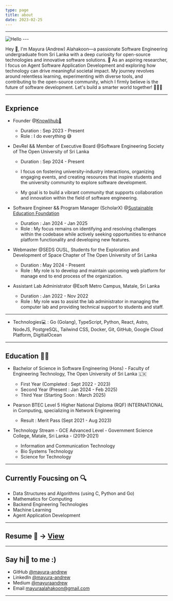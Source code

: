 ```yaml
---
type: page
title: about
date: 2023-02-25
---
```

---


<Image src={Profile} alt="Hello" width={200} height={100} loading="lazy" className="profile-photo" />
---

Hey 👋, I'm Mayura (Andrew) Alahakoon—a passionate Software Engineering undergraduate from Sri Lanka with a deep curiosity for open-source technologies and innovative software solutions. 🚀 As an aspiring researcher, I focus on Agent Software Application Development and exploring how technology can drive meaningful societal impact. My journey revolves around relentless learning, experimenting with diverse tools, and contributing to the open-source community, which I firmly believe is the future of software development. Let's build a smarter world together! 🤖👨‍💻

---
## Exprience

- Founder @[Knowlihub🧠](https://mayura-andrew.github.io/knowlihub/)
    - Duration : Sep 2023 - Present
    - Role : I do everything 😅

- DevRel && Member of Executive Board @Software Engineering Society of The Open University of Sri Lanka
    - Duration : Sep 2024 - Present
    - I focus on fostering university-industry interactions, organizing engaging events, and creating resources that inspire students and the university community to explore software development. 

    - My goal is to build a vibrant community that supports collaboration and innovation within the field of software engineering.

- Software Engineer && Program Manager (ScholarX) @[Sustainable Education Foundation](https://sefglobal.org/)
    - Duration : Jan 2024 - Jan 2025
    - Role : My focus remains on identifying and resolving challenges within the codebase while actively seeking opportunities to enhance platform functionality and developing new features.

- Webmaster @SEDS OUSL, Students for the Exploration and Development of Space Chapter of The Open University of Sri Lanka

    - Duration : May 2024 - Present
    - Role : My role is to develop and maintain upcoming web platform for manage end to end process of the organization.

- Assistant Lab Administrator @Esoft Metro Campus, Matale, Sri Lanka
    - Duration : Jan 2022 - Nov 2022
    - Role : My role was to assist the lab administrator in managing the computer lab and providing technical support to students and staff.
---
- Technologies💻 : Go (Golang), TypeScript, Python, React, Astro, NodeJS, PostgreSQL, Tailwind CSS, Docker, Git, GitHub, Google Cloud Platform, DigitialOcean
---
## Education 👨‍🎓

- Bachelor of Science in Software Engineering (Hons) - Faculty of Engineering Technology, The Open University of Sri Lanka 🇱🇰
    - First Year (Completed : Sept 2022 - 2023)
    - Second Year (Present : Jan 2024 - Feb 2025)
    - Third Year (Starting Soon : March 2025)

- Pearson BTEC Level 5 Higher National Diploma (RQF) INTERNATIONAL in Computing, specializing in Network Engineering
    - Result : Merit Pass (Sept 2021 - Aug 2023)

- Technology Stream - GCE Advanced Level - Government Science College, Matale, Sri Lanka - (2019-2021)
    - Information and Communication Technology
    - Bio Systems Technology
    - Science for Technology
---

## Currently Foucsing on 🔍

- Data Structures and Algorithms (using C, Python and Go)
- Mathematics for Computing
- Backend Engineering Technologies 
- Machine Learning
- Agent Application Development

---

## Resume 📎 -> [View](https://drive.google.com/file/d/1rni4j743Kt2XGTk_fhFuDFsbd4QgnBhM/view?usp=sharing)


---

## Say hi👋 to me :) 
- GitHub [@mayura-andrew](https://github.com/mayura-andrew)
- LinkedIn [@mayura-andrew](https://www.linkedin.com/in/andrewala/)
- Medium [@mayuraandrew](https://medium.com/@mayuraandrew)
- Email mayuraalahakoon@gmail.com

---
